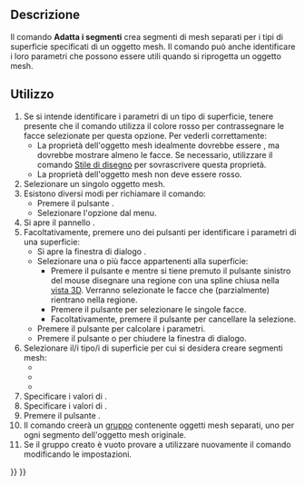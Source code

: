 <languages/>

{{Docnav/it
|[[Mesh_Segmentation/it|Crea segmenti di mesh]]
|[[Mesh_Smoothing/it|Leviga]]
|[[Mesh_Workbench/it|Mesh]]
|IconL=Mesh_Segmentation.svg
|IconR=Mesh_Smoothing.svg
|IconC=Workbench_Mesh.svg
}}

{{GuiCommand/it
|Name=Mesh_SegmentationBestFit
|Name/it=Adatta i segmenti
|MenuLocation=Mesh → Adatta i segmenti...
|Workbenches=[[Mesh_Workbench/it|Mesh]]
|SeeAlso=[[Mesh_Segmentation/it|Crea segmenti di mesh]]
}}

<span id="Description"></span>
==Descrizione==

Il comando '''Adatta i segmenti''' crea segmenti di mesh separati per i tipi di superficie specificati di un oggetto mesh. Il comando può anche identificare i loro parametri che possono essere utili quando si riprogetta un oggetto mesh.

<span id="Usage"></span>
==Utilizzo==

# Se si intende identificare i parametri di un tipo di superficie, tenere presente che il comando utilizza il colore rosso per contrassegnare le facce selezionate per questa opzione. Per vederli correttamente:
#* La proprietà {{PropertyView|Display Mode}} dell'oggetto mesh idealmente dovrebbe essere {{Value|Flat lines}}, ma dovrebbe mostrare almeno le facce. Se necessario, utilizzare il comando [[Std_DrawStyle|Stile di disegno]] per sovrascrivere questa proprietà.
#* La proprietà {{PropertyView|Shape Color}} dell'oggetto mesh non deve essere rosso.
# Selezionare un singolo oggetto mesh.
# Esistono diversi modi per richiamare il comando:
#* Premere il pulsante {{Button|[[Image:Mesh_SegmentationBestFit.svg|16px]] [[Mesh_SegmentationBestFit/it|Adatta i segmenti...]]}}.
#* Selezionare l'opzione {{MenuCommand|Mesh → [[Image:Mesh_SegmentationBestFit.svg|16px]] Adatta i segmenti...}} dal menu.
# Si apre il pannello {{MenuCommand|Segmentazione della mesh}}.
# Facoltativamente, premere uno dei pulsanti {{Button|Parametri...}} per identificare i parametri di una superficie:
#* Si apre la finestra di dialogo {{MenuCommand|Adattamento della superficie}}.
#* Selezionare una o più facce appartenenti alla superficie:
#** Premere il pulsante {{Button|Regione}} e mentre si tiene premuto il pulsante sinistro del mouse disegnare una regione con una spline chiusa nella [[3D_view/it|vista 3D]]. Verranno selezionate le facce che (parzialmente) rientrano nella regione.
#** Premere il pulsante {{Button|Triangolo}} per selezionare le singole facce.
#** Facoltativamente, premere il pulsante {{Button|Pulisci}} per cancellare la selezione.
#* Premere il pulsante {{Button|Calcola}} per calcolare i parametri.
#* Premere il pulsante {{Button|OK}} o {{Button|Annulla}} per chiudere la finestra di dialogo.
# Selezionare il/i tipo/i di superficie per cui si desidera creare segmenti mesh:
#* {{MenuCommand|PIano}}
#* {{MenuCommand|Cilindro}}
#* {{MenuCommand|Sfera}}
# Specificare i valori di {{MenuCommand|Tolleranza}}.
# Specificare i valori di {{MenuCommand|Numero minimo di facce}}.
# Premere il pulsante {{Button|OK}}.
# Il comando creerà un [[Std_Group/it|gruppo]] contenente oggetti mesh separati, uno per ogni segmento dell'oggetto mesh originale.
# Se il gruppo creato è vuoto provare a utilizzare nuovamente il comando modificando le impostazioni.


{{Docnav/it
|[[Mesh_Segmentation/it|Crea segmenti di mesh]]
|[[Mesh_Smoothing/it|Leviga]]
|[[Mesh_Workbench/it|Mesh]]
|IconL=Mesh_Segmentation.svg
|IconR=Mesh_Smoothing.svg
|IconC=Workbench_Mesh.svg
}}

{{Mesh Tools navi{{#translation:}}}}
{{Userdocnavi{{#translation:}}}}
{{clear}}